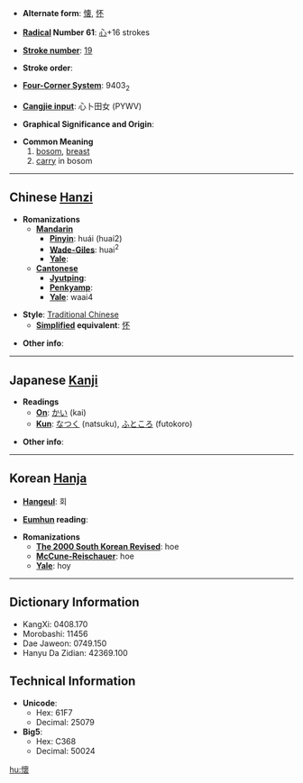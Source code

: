 * '''Alternate form''': [[懐]], [[怀]]

* '''[[Wiktionary:Chinese radical index| Radical]] Number 61''': [[Wiktionary:Chinese radical index 心|心]]+16 strokes

* '''[[Wiktionary:Chinese total strokes index|Stroke number]]''': [[Wiktionary:Chinese total strokes index 19|19]]

* '''Stroke order''': 

* '''[[Wiktionary:Chinese four corner index|Four-Corner System]]''': 9403<sub>2</sub>

* '''[[Wiktionary:Chinese Cangjie index|Cangjie input]]''': 心卜田女 (PYWV)

* '''Graphical Significance and Origin''': 

* '''Common Meaning'''
*#[[bosom]], [[breast]]
*# [[carry]] in bosom

----

== Chinese [[Hanzi]] ==

* '''Romanizations'''
** '''[[Mandarin]]'''
*** '''[[Pinyin]]''': huái (huai2)
*** '''[[Wade-Giles]]''': huai<sup>2</sup>
*** '''[[Yale]]''': 
** '''[[Cantonese]]'''
*** '''[[Jyutping]]''':
*** '''[[Penkyamp]]''': 
*** '''[[Yale]]''': waai4

* '''Style''': [[Traditional Chinese]] 
** '''[[Simplified Chinese|Simplified]] equivalent''': [[怀]]

* '''Other info''': 

----

== Japanese [[Kanji]] ==

* '''Readings'''
** '''[[On]]''': [[かい]] (kai)
** '''[[Kun]]''': [[なつく]] (natsuku), [[ふところ]] (futokoro)

* '''Other info''':  

----

== Korean [[Hanja]] ==

* '''[[Hangeul]]''': 회

* '''[[Eumhun]] reading''': 

* '''Romanizations'''
** '''[[The 2000 South Korean Revised Romanization|The 2000 South Korean Revised]]''': hoe
** '''[[McCune-Reischauer]]''': hoe
** '''[[Yale]]''': hoy

----

== Dictionary Information ==

* KangXi: 0408.170
* Morobashi: 11456
* Dae Jaweon: 0749.150
* Hanyu Da Zidian: 42369.100

== Technical Information ==

* '''Unicode''':
** Hex: 61F7
** Decimal: 25079
* '''Big5''':
** Hex: C368
** Decimal: 50024

[[hu:懷]]